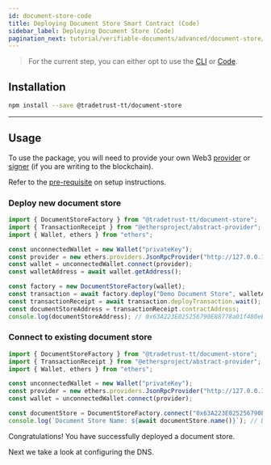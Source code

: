 ```yaml
---
id: document-store-code
title: Deploying Document Store Smart Contract (Code)
sidebar_label: Deploying Document Store (Code)
pagination_next: tutorial/verifiable-documents/advanced/document-store/configuring-dns
---
```



<Flow />

> For the current step, you can either opt to use the [CLI](/docs/tutorial/verifiable-documents/advanced/document-store/deploying-document-store/document-store-cli) or [Code](/docs/tutorial/verifiable-documents/advanced/document-store/deploying-document-store/document-store-code).

## Installation

```sh
npm install --save @tradetrust-tt/document-store
```

---

## Usage

To use the package, you will need to provide your own Web3 [provider](https://docs.ethers.io/v5/api/providers/api-providers/) or [signer](https://docs.ethers.io/v5/api/signer/#Wallet) (if you are writing to the blockchain).

Refer to the [pre-requisite](/docs/tutorial/prerequisites#understanding-provider-class) on setup instructions.

### Deploy new document store

```ts
import { DocumentStoreFactory } from "@tradetrust-tt/document-store";
import { TransactionReceipt } from "@ethersproject/abstract-provider";
import { Wallet, ethers } from "ethers";

const unconnectedWallet = new Wallet("privateKey");
const provider = new ethers.providers.JsonRpcProvider("http://127.0.0.1:8545"); // Local network
const wallet = unconnectedWallet.connect(provider);
const walletAddress = await wallet.getAddress();

const factory = new DocumentStoreFactory(wallet);
const transaction = await factory.deploy("Demo Document Store", walletAddress);
const transactionReceipt = await transaction.deployTransaction.wait();
const documentStoreAddress = transactionReceipt.contractAddress;
console.log(documentStoreAddress); // 0x63A223E025256790E88778a01f480eBA77731D04
```

### Connect to existing document store

```ts
import { DocumentStoreFactory } from "@tradetrust-tt/document-store";
import { TransactionReceipt } from "@ethersproject/abstract-provider";
import { Wallet, ethers } from "ethers";

const unconnectedWallet = new Wallet("privateKey");
const provider = new ethers.providers.JsonRpcProvider("http://127.0.0.1:8545"); // Local network
const wallet = unconnectedWallet.connect(provider);

const documentStore = DocumentStoreFactory.connect("0x63A223E025256790E88778a01f480eBA77731D04", wallet);
console.log(`Document Store Name: ${await documentStore.name()}`); // Document Store Name: DemoDocumentStore
```

Congratulations! You have successfully deployed a document store.

Next we take a look at configuring the DNS.
